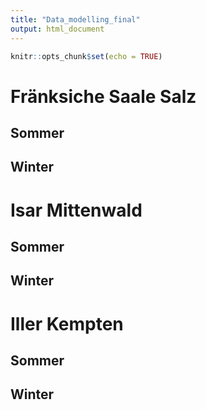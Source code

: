 ```yaml
---
title: "Data_modelling_final"
output: html_document
---
```

```r
knitr::opts_chunk$set(echo = TRUE)
```

# Fränksiche Saale Salz
## Sommer
## Winter

# Isar Mittenwald 
## Sommer
## Winter

# Iller Kempten
## Sommer
## Winter
